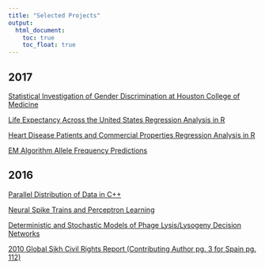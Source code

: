 ```yaml
---
title: "Selected Projects"
output:
  html_document:
    toc: true
    toc_float: true
---
```

## 2017
[Statistical Investigation of Gender Discrimination at Houston College of Medicine](https://drive.google.com/file/d/0B7ci8QYHx8-UUWRDRlF1Uy16SFE/view)  

[Life Expectancy Across the United States Regression Analysis in R](https://drive.google.com/file/d/0B7ci8QYHx8-UZ0w4MnZDRTVDV0U/view)

[Heart Disease Patients and Commercial Properties Regression Analysis in R](https://drive.google.com/file/d/0B7ci8QYHx8-UdHozdWFqNGY5ejA/view)

[EM Algorithm Allele Frequency Predictions](https://drive.google.com/file/d/0B7ci8QYHx8-UNm0tRnhPTExTNWs/view)


## 2016 
[Parallel Distribution of Data in C++](https://docs.google.com/document/d/1HTf2RDTWlPaDWeCiuuwpMoVpFXxSXOd8syHoXkqHSPs/edit?usp=sharing)

[Neural Spike Trains and Perceptron Learning](https://docs.google.com/document/d/1llM7_5GuyTtYixj6ARdphpjwepsUQmQ5b1f9kHx3GtY/edit?usp=sharing)

[Deterministic and Stochastic Models of Phage Lysis/Lysogeny Decision Networks](https://docs.google.com/document/d/1FalX2KptsJrbECuWZUuuFjkSyrufVOCVqd-OfDTftig/edit?usp=sharing)

[2010 Global Sikh Civil Rights Report (Contributing Author pg. 3 for Spain pg. 112)](http://unitedsikhs.org/globalconference/resources/GlobalSikhCivil&HumanRightsReport2010.pdf)

